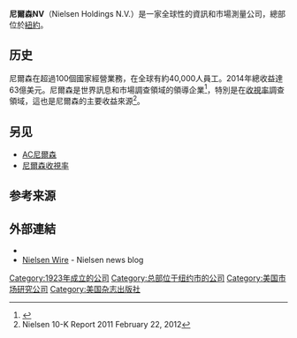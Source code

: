 {{Infobox company
| name = 尼爾森NV<br>Nielsen Holdings PLC
| logo = [[File:Nielsen_logo.svg|File:Nielsen logo.svg]]
| image = [[File:NielsenMarkham.jpg|200px]]
| caption = 尼爾森北美辦公室
| type = [[上市公司|上市公司]]
| traded_as = {{NYSE|NLSN}}
| foundation = {{start date and age|1923|8|24}}
| founder = [[亚瑟·尼尔森|亚瑟·尼尔森]]
| location = {{UK}}<ref name="Location">[http://ir.nielsen.com/investor-relations/shareholder-information/press-releases/Press-Release-Details/2015/Nielsen-Proposes-To-Move-Incorporation-From-Netherlands-To-United-Kingdom/default.aspx Nielsen Proposes To Move Incorporation From Netherlands To United Kingdom] {{Wayback|url=http://ir.nielsen.com/investor-relations/shareholder-information/press-releases/Press-Release-Details/2015/Nielsen-Proposes-To-Move-Incorporation-From-Netherlands-To-United-Kingdom/default.aspx |date=20160902120715 }} Feb. 26, 2015</ref>
| key_people = James Attwood<br>{{small|(Executive Chairman)}}<ref name="James Attwood">[http://ir.nielsen.com/investor-relations/shareholder-information/press-releases/Press-Release-Details/2016/Nielsen-Board-of-Directors-Elects-James-A-Attwood-Jr-Chairman/default.aspx Nielsen Board Of Directors Elects James A. Attwood, Jr. Chairman] {{Wayback|url=http://ir.nielsen.com/investor-relations/shareholder-information/press-releases/Press-Release-Details/2016/Nielsen-Board-of-Directors-Elects-James-A-Attwood-Jr-Chairman/default.aspx |date=20160917113010 }} Jan. 4, 2016</ref><br>Mitch Barns<br>{{small|(CEO)}}<br>Steve Hasker<br>{{small|(COO)}}<ref>Lynch, Jason [http://www.adweek.com/news/television/nielsens-new-coo-explains-why-total-audience-measurement-taking-so-long-170260 Nielsen's New COO Explains Why Total Audience Measurement Is Taking So Long] {{Wayback|url=http://www.adweek.com/news/television/nielsens-new-coo-explains-why-total-audience-measurement-taking-so-long-170260 |date=20160912130841 }} ''AdWeek''. March 24, 2016</ref><br>Jamere Jackson<br>{{small|(CFO)}}<ref name="Jamere Jackson">[http://www.nielsen.com/us/en/press-room/2014/nielsen-announces-management-changes.html Nielsen Announces Management Changes] {{Wayback|url=http://www.nielsen.com/us/en/press-room/2014/nielsen-announces-management-changes.html |date=20160919132441 }} February 24, 2014</ref>
| industry = 媒体
| products = 消费信息<br>[[市场研究|市场研究]]<br>[[市场测量|市场测量]]
| revenue = {{gain}}$6.2 billion (2015)<ref name="Financial">{{cite web |url=http://ir.nielsen.com/investor-relations/shareholder-information/press-releases/Press-Release-Details/2016/Nielsen-Reports-4Th-Quarter-and-Full-Year-2015-Results/default.aspx |title=Nielsen Holdings plc - Nielsen Reports 4th Quarter And Full Year 2015 Results; 38TH Consecutive Quarter of Revenue Growth |website=Ir.nielsen.com |date= |accessdate=2016-08-18 |archive-date=2016-09-17 |archive-url=https://web.archive.org/web/20160917122453/http://ir.nielsen.com/investor-relations/shareholder-information/press-releases/Press-Release-Details/2016/Nielsen-Reports-4Th-Quarter-and-Full-Year-2015-Results/default.aspx |dead-url=yes }}</ref>
| net_income = {{gain}}$975 million (2015)<ref name="Financial" />
| num_employees = 44,000 (2015)
| homepage = [http://www.nielsen.com/ www.nielsen.com]
}}
'''尼爾森NV'''（Nielsen Holdings N.V.）是一家全球性的資訊和市場測量公司，總部位於[[紐約|紐約]]。

== 历史 ==
尼爾森在超過100個國家經營業務，在全球有約40,000人員工。2014年總收益達63億美元。尼爾森是世界訊息和市場調查領域的領導企業<ref>{{cite news|url=http://www.marketingpower.com/ResourceLibrary/Publications/MarketingNews/2011/6-30-11/Hono.pdf|title=Nielsen named #1 of Top 50 largest market research firms in the world; American Marketing Association 2011 Honomichl Report|website=Marketingpower.com|date=June 20, 2012|access-date=2016-07-11|archive-url=https://web.archive.org/web/20131029192921/http://www.marketingpower.com/ResourceLibrary/Publications/MarketingNews/2011/6-30-11/Hono.pdf|archive-date=2013-10-29|dead-url=yes}}</ref>，特別是在[[收視率|收視率]]調查領域，這也是尼爾森的主要收益來源<ref name="ReferenceA">Nielsen 10-K Report 2011 February 22, 2012</ref>。

== 另见 ==
* [[AC尼爾森|AC尼爾森]]
* [[尼爾森收視率|尼爾森收視率]]

== 参考来源 ==
{{Reflist}}

== 外部連結 ==
*{{Official website|http://www.nielsen.com/}}
*[http://www.nielsenwire.com Nielsen Wire] {{Wayback|url=http://www.nielsenwire.com/ |date=20081122044514 }} - Nielsen news blog

{{黑石集团}}
{{凯雷集团}}
{{Authority control}}
[[Category:1923年成立的公司|Category:1923年成立的公司]]
[[Category:总部位于纽约市的公司|Category:总部位于纽约市的公司]]
[[Category:美国市场研究公司|Category:美国市场研究公司]]
[[Category:美国杂志出版社|Category:美国杂志出版社]]